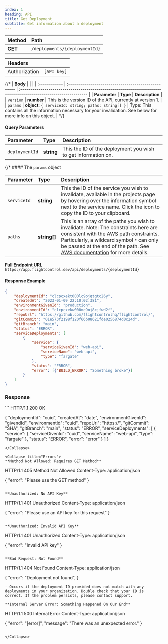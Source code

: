 ```yaml
---
index: 1
heading: API
title: Get Deployment
subtitle: Get information about a deployment
---
```



| **Method** | **Path**                         |
| :--------- | :------------------------------- |
| **GET**   | `/deployments/{deploymentId}` |

| **Headers**   |                            |
| :------------ | :------------------------- |
| Authorization | `[API key]` |

{/* | **Body**      |                                                      |                                                                                                                  |
| :------------ | :--------------------------------------------------- | :--------------------------------------------------------------------------------------------------------------- |
| **Parameter** | **Type**                                             | **Description**                                                                                                  |
| `version`     | **number**                                           | This is the version ID of the API, currently at version 1.                                                       |
| `params`      | **object**: `{ serviceId: string; paths: string[] }` | Type: This contains all the information necessary for your invalidation. See below for more info on this object. | */}

#### Query Parameters

| Parameter   | Type         | Description                                                                                                                                                                                                                                                                                                                                   |
| :---------- | :----------- | :-------------------------------------------------------------------------------------------------------------------------------------------------------------------------------------------------------------------------------------------------------------------------------------------------------------------------------------------- |
| `deploymentId` | **string**   | This the ID of the deployment you wish to get information on.                                                                                                                                         |
{/* #### The `params` object

| Parameter   | Type         | Description                                                                                                                                                                                                                                                                                                                                   |
| :---------- | :----------- | :-------------------------------------------------------------------------------------------------------------------------------------------------------------------------------------------------------------------------------------------------------------------------------------------------------------------------------------------- |
| `serviceId` | **string**   | This the ID of the service you wish to invalidate, available in the projects page by hovering over the information symbol next to the service name. Click the icon to copy the ID to your clipboard.                                                                                                                                          |
| `paths`     | **string[]** | This is an array of the paths you wish to invalidate. Note: The constraints here are consistent with the AWS path constraints. Particularly, a wildcard symbol `*` can only be passed at the end of the path. See [AWS documentation](https://docs.aws.amazon.com/AmazonCloudFront/latest/DeveloperGuide/Invalidation.html) for more details. | */}

**Full Endpoint URL**
`https://app.flightcontrol.dev/api/deployments/{deploymentId}`

#### Response Example

```json
{
	"deploymentId": "clcpcxekt000lc9ojqtgtc26y",
	"createdAt": "2023-01-09 22:10:02.381",
	"environmentGivenId": "production",
	"environmentId": "clcpcxekw000mc9oj8cjfwd2f",
	"repoUrl": "https://github.com/flightcontrolhq/flightcontrol/",
	"gitCommit": "01e573f2198f120f66b08621fde0256874d0c24d",
	"gitBranch": "main",
	"status": "ERROR",
	"serviceDeployments": [
		{
			"service": {
				"serviceGivenId": "web-api",
				"serviceName": "web-api",
				"type": "fargate"
			},
			"status": "ERROR",
			"error": [{"BUILD_ERROR": "Something broke"}]
		}
	]
}
```

### Response

<Collapse title="Success">
```
HTTP/1.1 200 OK

{
	"deploymentId": "cuid",
	"createdAt": "date",
	"environmentGivenId": "givendId",
	"environmentId": "cuid",
	"repoUrl": "https://",
	"gitCommit": "SHA",
	"gitBranch": "main",
	"status": "ERROR",
	"serviceDeployments": [
		{
			"service": {
				"serviceGivenId": "cuid",
				"serviceName": "web-api",
				"type": "fargate"
			},
			"status": "ERROR",
			"error": "error"
		}
	]
}
```
</Collapse>

<Collapse title="Errors">
**Method Not Allowed: Requires GET Method**

```
HTTP/1.1 405 Method Not Allowed
Content-Type: application/json

{
  "error": "Please use the GET method"
}
```

**Unauthorized: No API Key**

```
HTTP/1.1 401 Unauthorized
Content-Type: application/json

{
  "error": "Please use an API key for this request"
}
```

**Unauthorized: Invalid API Key**

```
HTTP/1.1 401 Unauthorized
Content-Type: application/json

{
  "error": "Invalid API key"
}
```

**Bad Request: Not Found**

```
HTTP/1.1 404 Not Found
Content-Type: application/json

{
  "error": "Deployment not found",
}
```
- Occurs if the deployment ID provided does not match with any deployments in your organization. Double check that your ID is correct. If the problem persists, please contact support.

**Internal Server Error: Something Happened On Our End**

```
HTTP/1.1 500 Internal Error
Content-Type: application/json

{
	"error": "[error]",
	"message": "There was an unexpected error."
}
```

</Collapse>
